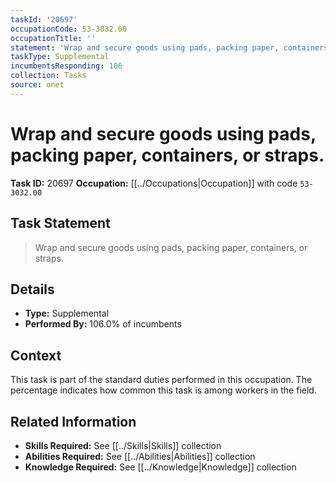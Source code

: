 ```yaml
---
taskId: '20697'
occupationCode: 53-3032.00
occupationTitle: ''
statement: 'Wrap and secure goods using pads, packing paper, containers, or straps.'
taskType: Supplemental
incumbentsResponding: 106
collection: Tasks
source: onet
---
```

# Wrap and secure goods using pads, packing paper, containers, or straps.

**Task ID:** 20697
**Occupation:** [[../Occupations|Occupation]] with code `53-3032.00`

## Task Statement

> Wrap and secure goods using pads, packing paper, containers, or straps.

## Details

- **Type:** Supplemental
- **Performed By:** 106.0% of incumbents

## Context

This task is part of the standard duties performed in this occupation. The percentage indicates how common this task is among workers in the field.

## Related Information

- **Skills Required:** See [[../Skills|Skills]] collection
- **Abilities Required:** See [[../Abilities|Abilities]] collection
- **Knowledge Required:** See [[../Knowledge|Knowledge]] collection
